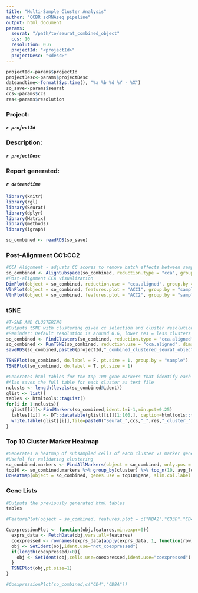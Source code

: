 ```yaml
---
title: "Multi-Sample Cluster Analysis"
author: "CCBR scRNAseq pipeline"
output: html_document
params:
  seurat: "/path/to/seurat_combined_object"
  ccs: 10
  resolution: 0.6
  projectId: "<projectId>"
  projectDesc: "<desc>"
---
```



```r
projectId<-params$projectId
projectDesc<-params$projectDesc
dateandtime<-format(Sys.time(), "%a %b %d %Y - %X")
so_save<-params$seurat
ccs<-params$ccs
res<-params$resolution
```

### **Project:**
####    *`r projectId`*
### **Description:** 
####    *`r projectDesc`*
### **Report generated:** 
####    *`r dateandtime`* 

```r
library(knitr)
library(rgl)
library(Seurat)
library(dplyr)
library(Matrix)
library(methods)
library(igraph)

so_combined <- readRDS(so_save)
```

### **Post-Alignment CC1:CC2**

```r
#CCA Alignment - adjusts CC scores to remove batch effects between samples
so_combined <- AlignSubspace(so_combined, reduction.type = "cca", grouping.var = "sample", dims.align = 1:ccs)
#Post-alignment CCA visualization
DimPlot(object = so_combined, reduction.use = "cca.aligned", group.by = "sample", pt.size = 0.5)
VlnPlot(object = so_combined, features.plot = "ACC1", group.by = "sample")
VlnPlot(object = so_combined, features.plot = "ACC2", group.by = "sample")
```

### **tSNE**

```r
#T-SNE AND CLUSTERING
#Outputs tSNE with clustering given cc selection and cluster resolution
#Reminder: Default resolution is around 0.6, lower res = less clusters
so_combined <- FindClusters(so_combined, reduction.type = "cca.aligned", dims.use = 1:ccs, save.SNN = T, resolution = res, random.seed=1234567)
so_combined <- RunTSNE(so_combined, reduction.use = "cca.aligned", dims.use = 1:ccs, do.fast = T)
saveRDS(so_combined,paste0(projectId,"_combined_clustered_seurat_object_",ccs,"_",res,".Rds"))

TSNEPlot(so_combined, do.label = F, pt.size = 1, group.by = "sample")
TSNEPlot(so_combined, do.label = T, pt.size = 1)
```

```r
#Generates html tables for the top 100 gene markers that identify each cluster
#Also saves the full table for each cluster as text file
nclusts <- length(levels(so_combined@ident))
glist <- list()
tables <- htmltools::tagList()
for(i in 1:nclusts){
  glist[[i]]<-FindMarkers(so_combined,ident.1=i-1,min.pct=0.25)
  tables[[i]] <- DT::datatable(glist[[i]][1:100,], caption=htmltools::tags$caption(paste0("Top 100 gene markers for cluster #",(i-1)) ,style="color:red; font-size: 12px" ),rownames=T)
  write.table(glist[[i]],file=paste0("Seurat_",ccs,"_",res,"_cluster_",(i-1),".txt"),sep="\t",quote=F)
}
```

### **Top 10 Cluster Marker Heatmap**
```r
#Generates a heatmap of subsampled cells of each cluster vs marker genes
#Useful for validating clustering
so_combined.markers <- FindAllMarkers(object = so_combined, only.pos = TRUE, min.pct = 0.25, thresh.use = 0.25)
top10 <- so_combined.markers %>% group_by(cluster) %>% top_n(10, avg_logFC)
DoHeatmap(object = so_combined, genes.use = top10$gene, slim.col.label = TRUE, remove.key = TRUE)
```

### **Gene Lists**

```r
#Outputs the previously generated html tables
tables
```


```r
#FeaturePlot(object = so_combined, features.plot = c("HBA2","CD3D","CD4","CD8A","PTCRA","RAG1"), do.hover = FALSE, data.hover = c("ident", "sample", "ACC1", "nGene"))

CoexpressionPlot <- function(obj,features,min.expr=0){
  exprs_data <- FetchData(obj,vars.all=features)
  coexpressed <- rownames(exprs_data[apply(exprs_data, 1, function(row) {all(row > min.expr)}),])
  obj <- SetIdent(obj,ident.use="not_coexpressed")
  if(length(coexpressed)>0){
    obj <- SetIdent(obj,cells.use=coexpressed,ident.use="coexpressed")
  }
  TSNEPlot(obj,pt.size=1)
}

#CoexpressionPlot(so_combined,c("CD4","CD8A"))
```


